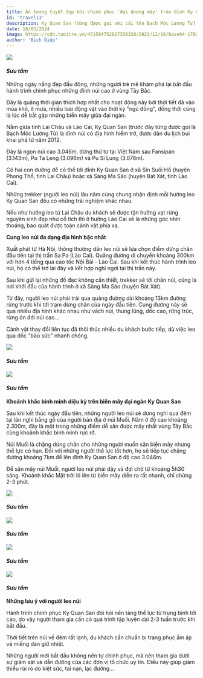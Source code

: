 ```yaml
---
title: Ấn tượng tuyệt đẹp khi chinh phục 'đại dương mây' trên đỉnh Ky Quan San
id: 'travel13'
description: Ky Quan San (từng được gọi với cái tên Bạch Mộc Lương Tử) thu hút hàng trăm bạn trẻ vào mỗi cuối tuần, để chinh phục hành trình săn mây giữa đại ngàn.
date: 10/05/2024
image: https://cdn.tuoitre.vn/471584752817336320/2023/12/16/base64-17026962778401803019054.jpeg
author: 'Bích Diệp'
---
```


![](https://cdn.tuoitre.vn/471584752817336320/2023/12/16/base64-17026962778401803019054.jpeg)
#### _Sưu tầm_

Những ngày nắng đẹp đầu đông, những người trẻ mê khám phá lại bắt đầu hành trình chinh phục những đỉnh núi cao ở vùng Tây Bắc.

Đây là quãng thời gian thích hợp nhất cho hoạt động này bởi thời tiết đã vào mùa khô, ít mưa, nhiều loài động vật vào thời kỳ "ngủ đông", đồng thời cũng là lúc dễ bắt gặp những biển mây giữa đại ngàn.

Nằm giữa tỉnh Lai Châu và Lào Cai, Ky Quan San (trước đây từng được gọi là Bạch Mộc Lương Tử) là đỉnh núi có địa hình hiểm trở, được dân du lịch bụi khai phá từ năm 2012.

Đây là ngọn núi cao 3.046m, đứng thứ tư tại Việt Nam sau Fansipan (3.143m), Pu Ta Leng (3.096m) và Pu Si Lung (3.076m).

Có hai con đường để có thể tới đỉnh Ky Quan San ở xã Sin Suối Hồ (huyện Phong Thổ, tỉnh Lai Châu) hoặc xã Sàng Ma Sáo (huyện Bát Xát, tỉnh Lào Cai).

Những trekker (người leo núi) lâu năm cùng chung nhận định mỗi hướng leo Ky Quan San đều có những trải nghiệm khác nhau.

Nếu như hướng leo từ Lai Châu du khách sẽ được tận hưởng vạt rừng nguyên sinh đẹp như cổ tích thì ở hướng Lào Cai sẽ là những góc nhìn thoáng, bao quát được toàn cảnh vật phía xa.

**Cung leo núi đa dạng địa hình bậc nhất**

Xuất phát từ Hà Nội, thông thường dân leo núi sẽ lựa chọn điểm dừng chân đầu tiên tại thị trấn Sa Pa (Lào Cai). Quãng đường di chuyển khoảng 300km với hơn 4 tiếng qua cao tốc Nội Bài - Lào Cai. Sau khi kết thúc hành trình leo núi, họ có thể trở lại đây và kết hợp nghỉ ngơi tại thị trấn này.

Sau khi gửi lại những đồ đạc không cần thiết, trekker sẽ tới chân núi, cũng là nơi khởi đầu của hành trình ở xã Sàng Ma Sáo (huyện Bát Xát).

Từ đây, người leo núi phải trải qua quãng đường dài khoảng 13km đường rừng trước khi tới trạm dừng chân của ngày đầu tiên. Cung đường này sẽ qua nhiều địa hình khác nhau như vách núi, thung lũng, dốc cao, rừng trúc, rừng ôn đới núi cao…

Cảnh vật thay đổi liên tục đã thôi thúc nhiều du khách bước tiếp, dù việc leo qua dốc "bào sức" nhanh chóng.

![](https://cdn.tuoitre.vn/471584752817336320/2023/12/16/base64-17026962778681917799561.jpeg)
#### _Sưu tầm_

![](https://cdn.tuoitre.vn/471584752817336320/2024/5/16/base64-1715833941118535319818.jpeg)
#### _Sưu tầm_

**Khoảnh khắc bình minh diệu kỳ trên biển mây đại ngàn Ky Quan San**

Sau khi kết thúc ngày đầu tiên, những người leo núi sẽ dừng nghỉ qua đêm tại lán nghỉ bằng gỗ của người bản địa ở núi Muối. Nằm ở độ cao khoảng 2.300m, đây là một trong những điểm dễ săn được mây nhất vùng Tây Bắc cùng khoảnh khắc bình minh rực rỡ.

Núi Muối là chặng dừng chân cho những người muốn săn biển mây nhưng thể lực có hạn. Đối với những người thể lực tốt hơn, họ sẽ tiếp tục chặng đường khoảng 7km để lên đỉnh Ky Quan San ở độ cao 3.046m.

Để săn mây núi Muối, người leo núi phải dậy và đợi chờ từ khoảng 5h30 sáng. Khoảnh khắc Mặt trời ló lên từ biển mây diễn ra rất nhanh, chỉ chừng 2-3 phút.

![](https://cdn.tuoitre.vn/471584752817336320/2023/12/16/base64-1702696277936588783471.jpeg)
#### _Sưu tầm_

![](https://cdn.tuoitre.vn/471584752817336320/2023/12/16/base64-1702696429002666184789.jpeg)
#### _Sưu tầm_

![](https://cdn.tuoitre.vn/471584752817336320/2023/12/16/base64-1702696277953595853387.jpeg)
#### _Sưu tầm_

![](https://cdn.tuoitre.vn/471584752817336320/2023/12/16/base64-1702696491060266974092.jpeg)
#### _Sưu tầm_

<Callout type='warning'>

**Những lưu ý với người leo núi**

Hành trình chinh phục Ky Quan San đòi hỏi nền tảng thể lực từ trung bình tới cao, do vậy người tham gia cần có quá trình tập luyện dài 2-3 tuần trước khi bắt đầu.

Thời tiết trên núi về đêm rất lạnh, du khách cần chuẩn bị trang phục ấm áp và miếng dán giữ nhiệt.

Những người mới bắt đầu không nên tự chinh phục, mà nên tham gia dưới sự giám sát và dẫn đường của các đơn vị tổ chức uy tín. Điều này giúp giảm thiểu rủi ro do kiệt sức, tai nạn, lạc đường...

</Callout>
